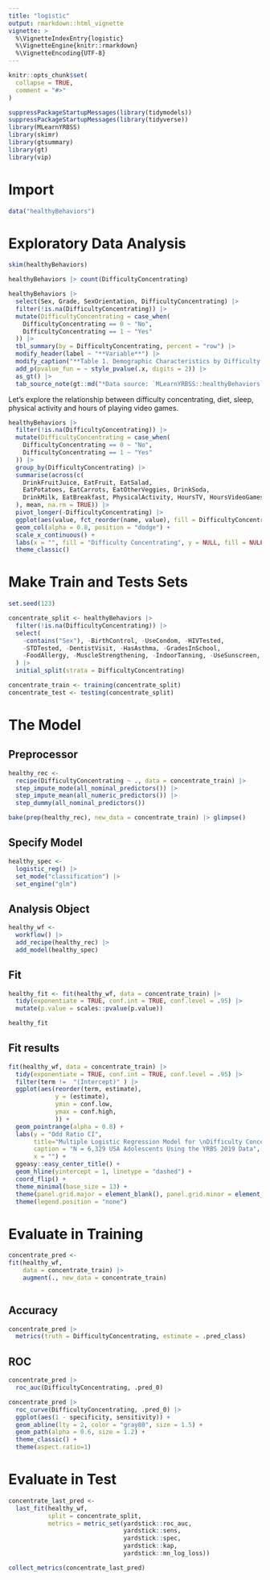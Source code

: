 ```yaml
---
title: "logistic"
output: rmarkdown::html_vignette
vignette: >
  %\VignetteIndexEntry{logistic}
  %\VignetteEngine{knitr::rmarkdown}
  %\VignetteEncoding{UTF-8}
---
```


```r
knitr::opts_chunk$set(
  collapse = TRUE,
  comment = "#>"
)
```

```r
suppressPackageStartupMessages(library(tidymodels))
suppressPackageStartupMessages(library(tidyverse))
library(MLearnYRBSS)
library(skimr)
library(gtsummary)
library(gt)
library(vip)
```

# Import

```r
data("healthyBehaviors")
```

# Exploratory Data Analysis

```r
skim(healthyBehaviors)
```

```r
healthyBehaviors |> count(DifficultyConcentrating)
```

```r
healthyBehaviors |>
  select(Sex, Grade, SexOrientation, DifficultyConcentrating) |>
  filter(!is.na(DifficultyConcentrating)) |>
  mutate(DifficultyConcentrating = case_when(
    DifficultyConcentrating == 0 ~ "No",
    DifficultyConcentrating == 1 ~ "Yes"
  )) |>
  tbl_summary(by = DifficultyConcentrating, percent = "row") |>
  modify_header(label ~ "**Variable**") |>
  modify_caption("**Table 1. Demographic Characteristics by Difficulty Concentrating**") |>
  add_p(pvalue_fun = ~ style_pvalue(.x, digits = 2)) |>
  as_gt() |>
  tab_source_note(gt::md("*Data source: `MLearnYRBSS::healthyBehaviors`*"))
```


Let's explore the relationship between difficulty concentrating, diet, sleep, physical activity and hours of playing video games. 

```r
healthyBehaviors |>
  filter(!is.na(DifficultyConcentrating)) |>
  mutate(DifficultyConcentrating = case_when(
    DifficultyConcentrating == 0 ~ "No",
    DifficultyConcentrating == 1 ~ "Yes"
  )) |>
  group_by(DifficultyConcentrating) |>
  summarise(across(c(
    DrinkFruitJuice, EatFruit, EatSalad,
    EatPotatoes, EatCarrots, EatOtherVeggies, DrinkSoda,
    DrinkMilk, EatBreakfast, PhysicalActivity, HoursTV, HoursVideoGames, HoursSleep, SportsDrinks, DrinksWater, ConcussionSports
  ), mean, na.rm = TRUE)) |>
  pivot_longer(-DifficultyConcentrating) |>
  ggplot(aes(value, fct_reorder(name, value), fill = DifficultyConcentrating)) +
  geom_col(alpha = 0.8, position = "dodge") +
  scale_x_continuous() +
  labs(x = "", fill = "Difficulty Concentrating", y = NULL, fill = NULL) +
  theme_classic()
```


# Make Train and Tests Sets

```r
set.seed(123)

concentrate_split <- healthyBehaviors |>
  filter(!is.na(DifficultyConcentrating)) |>
  select(
    -contains("Sex"), -BirthControl, -UseCondom, -HIVTested,
    -STDTested, -DentistVisit, -HasAsthma, -GradesInSchool,
    -FoodAllergy, -MuscleStrengthening, -IndoorTanning, -UseSunscreen, -EnglishProficiency, -Race
  ) |>
  initial_split(strata = DifficultyConcentrating)

concentrate_train <- training(concentrate_split)
concentrate_test <- testing(concentrate_split)
```

# The Model

## Preprocessor

```r
healthy_rec <-
  recipe(DifficultyConcentrating ~ ., data = concentrate_train) |>
  step_impute_mode(all_nominal_predictors()) |>
  step_impute_mean(all_numeric_predictors()) |>
  step_dummy(all_nominal_predictors())

bake(prep(healthy_rec), new_data = concentrate_train) |> glimpse()
```

## Specify Model

```r
healthy_spec <-
  logistic_reg() |>
  set_mode("classification") |>
  set_engine("glm")
```

## Analysis Object 

```r
healthy_wf <-
  workflow() |>
  add_recipe(healthy_rec) |>
  add_model(healthy_spec)
```

## Fit 

```r
healthy_fit <- fit(healthy_wf, data = concentrate_train) |>
  tidy(exponentiate = TRUE, conf.int = TRUE, conf.level = .95) |>
  mutate(p.value = scales::pvalue(p.value))

healthy_fit
```

## Fit results 

```r
fit(healthy_wf, data = concentrate_train) |>
  tidy(exponentiate = TRUE, conf.int = TRUE, conf.level = .95) |> 
  filter(term !=  "(Intercept)" ) |> 
  ggplot(aes(reorder(term, estimate),
             y = (estimate),
             ymin = conf.low,
             ymax = conf.high,
             )) +
  geom_pointrange(alpha = 0.8) +
  labs(y = "Odd Ratio CI",
       title="Multiple Logistic Regression Model for \nDifficulty Concentrating",
       caption = "N = 6,329 USA Adolescents Using the YRBS 2019 Data",
       x = "") +
  ggeasy::easy_center_title() +
  geom_hline(yintercept = 1, linetype = "dashed") +
  coord_flip() +
  theme_minimal(base_size = 13) +
  theme(panel.grid.major = element_blank(), panel.grid.minor = element_blank()) +
  theme(legend.position = "none")
```


# Evaluate in Training

```r
concentrate_pred <- 
fit(healthy_wf, 
    data = concentrate_train) |> 
    augment(., new_data = concentrate_train)
  
```

## Accuracy
```r
concentrate_pred |> 
  metrics(truth = DifficultyConcentrating, estimate = .pred_class)
```
## ROC

```r
concentrate_pred |> 
  roc_auc(DifficultyConcentrating, .pred_0)
```
```r
concentrate_pred |> 
  roc_curve(DifficultyConcentrating, .pred_0) |> 
  ggplot(aes(1 - specificity, sensitivity)) +
  geom_abline(lty = 2, color = "gray80", size = 1.5) +
  geom_path(alpha = 0.6, size = 1.2) +
  theme_classic() +
  theme(aspect.ratio=1) 

```

# Evaluate in Test

```r

concentrate_last_pred <- 
  last_fit(healthy_wf, 
           split = concentrate_split, 
           metrics = metric_set(yardstick::roc_auc, 
                                yardstick::sens, 
                                yardstick::spec, 
                                yardstick::kap,
                                yardstick::mn_log_loss))

collect_metrics(concentrate_last_pred)

```
